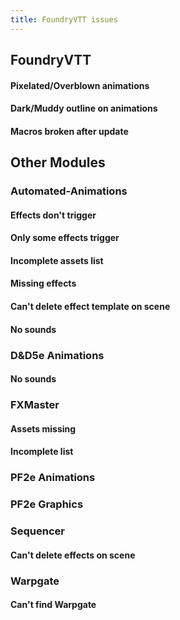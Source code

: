 ```yaml
---
title: FoundryVTT issues
---
```


## FoundryVTT


#### Pixelated/Overblown animations
#### Dark/Muddy outline on animations
#### Macros broken after update


## Other Modules


### Automated-Animations
#### Effects don't trigger
#### Only some effects trigger
#### Incomplete assets list
#### Missing effects
#### Can't delete effect template on scene
#### No sounds

### D&D5e Animations
#### No sounds

### FXMaster
#### Assets missing
#### Incomplete list

### PF2e Animations

### PF2e Graphics

### Sequencer
#### Can't delete effects on scene

### Warpgate
#### Can't find Warpgate












